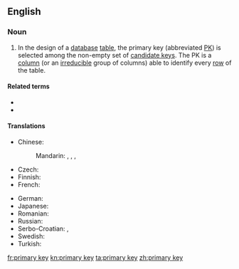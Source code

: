 ==English==
{{wikipedia}}

===Noun===
{{en-noun|head=[[primary]] [[key]]}}

# {{lb|en|computing|databases}} In the design of a [[database]] [[table]], the primary key (abbreviated [[PK]]) is selected among the non-empty set of [[candidate key]]s. The PK is a [[column]] (or an [[irreducible]] group of columns) able to identify every [[row]] of the table.

====Related terms====
* {{l|en|candidate key}}
* {{l|en|foreign key}}

====Translations====
{{trans-top|key in database table}}
* Chinese:
*: Mandarin: {{t|cmn|主鍵|sc=Hani}}, {{t|cmn|主键|tr=zhǔjiàn|sc=Hani}}, {{t|cmn|主碼|sc=Hani}}, {{t|cmn|主码|tr=zhǔmǎ|sc=Hani}}
* Czech: {{t|cs|primární klíč|m}}
* Finnish: {{t|fi|pääavain}}
* French: {{t+|fr|clé primaire|f}}
{{trans-mid}}
* German: {{t|de|Primärschlüssel|m}}
* Japanese: {{t|ja|主キー|tr=shu-kī|sc=Jpan}}
* Romanian: {{t|ro|cheie primară}}
* Russian: {{t|ru|перви́чный ключ|m}}
* Serbo-Croatian: {{t|sh|primarni ključ|m}}, {{t|sh|примарни кључ|m}}
* Swedish: {{t|sv|primärnyckel|c}}
* Turkish: {{t|tr|birincil anahtar}}
{{trans-bottom}}

[[fr:primary key]]
[[kn:primary key]]
[[ta:primary key]]
[[zh:primary key]]
